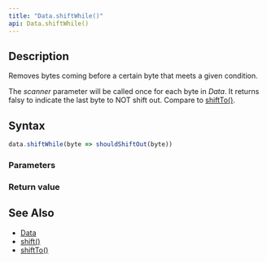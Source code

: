 ```yaml
---
title: "Data.shiftWhile()"
api: Data.shiftWhile()
---
```


## Description

Removes bytes coming before a certain byte that meets a given condition.

The _scanner_ parameter will be called once for each byte in _Data_. It returns falsy to indicate the last byte to NOT shift out. Compare to [shiftTo()](/reference/api/Data/shiftTo).

## Syntax

``` js
data.shiftWhile(byte => shouldShiftOut(byte))
```

### Parameters

<Parameters/>

### Return value

<ReturnValue/>

## See Also

* [Data](/reference/api/Data)
* [shift()](/reference/api/Data/shift)
* [shiftTo()](/reference/api/Data/shiftTo)
